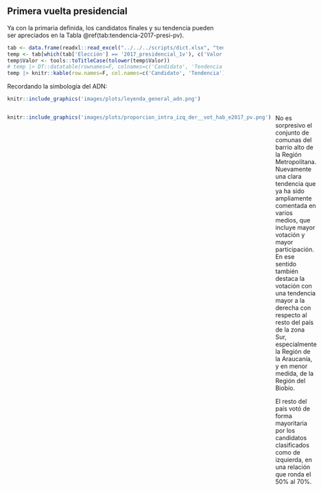 ## Primera vuelta presidencial {#presidenciales-2017-pv-title}

Ya con la primaria definida, los candidatos finales y su tendencia pueden ser apreciados en la Tabla \@ref(tab:tendencia-2017-presi-pv).

```r
tab <- data.frame(readxl::read_excel("../../../scripts/dict.xlsx", "tendencia"))
temp <- tab[which(tab['Elección'] == '2017_presidencial_1v'), c('Valor', "label")]
temp$Valor <- tools::toTitleCase(tolower(temp$Valor))
# temp |> DT::datatable(rownames=F, colnames=c('Candidato', 'Tendencia'), options = list(dom = 't'))
temp |> knitr::kable(row.names=F, col.names=c('Candidato', 'Tendencia'), caption='Candidatos y su tendencia')
```


Recordando la simbología del ADN:

```r
knitr::include_graphics('images/plots/leyenda_general_adn.png')
```

:::: {style="display: grid; grid-template-columns: 1fr 1fr; grid-column-gap: 10px;"}

::: {}
<!-- Lado izquierdo -->
```r
knitr::include_graphics('images/plots/proporcion_intra_izq_der__vot_hab_e2017_pv.png')
```
:::

::: {}
<!-- Lado derecho -->
No es sorpresivo el conjunto de comunas del barrio alto de la Región Metropolitana. Nuevamente una clara tendencia que ya ha sido ampliamente comentada en varios medios, que incluye mayor votación y mayor participación. En ese sentido también destaca la votación con una tendencia mayor a la derecha con respecto al resto del país de la zona Sur, especialmente la Región de la Araucanía, y en menor medida, de la Región del Biobío.

El resto del país votó de forma mayoritaria por los candidatos clasificados como de izquierda, en una relación que ronda el 50% al 70%.

:::

::::